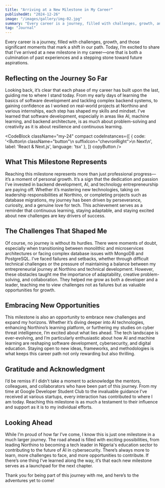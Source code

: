 ```yaml
---
title: "Arriving at a New Milestone in My Career"
publishedAt: "2024-12-26"
image: "/images/gallery/img-02.jpg"
summary: "Every career is a journey, filled with challenges, growth, and those significant moments that mark a shift in our path."
tag: "Journal"
---
```


Every career is a journey, filled with challenges, growth, and those significant moments that mark a shift in our path. Today, I’m excited to share that I’ve arrived at a new milestone in my career—one that is both a culmination of past experiences and a stepping stone toward future aspirations.

## Reflecting on the Journey So Far

Looking back, it’s clear that each phase of my career has built upon the last, guiding me to where I stand today. From my early days of learning the basics of software development and tackling complex backend systems, to gaining confidence as I worked on real-world projects at Northino and various internships, each step has shaped my skills and mindset. I’ve learned that software development, especially in areas like AI, machine learning, and backend architecture, is as much about problem-solving and creativity as it is about resilience and continuous learning.

<CodeBlock className="my-24"
    compact
    codeInstances={[ 
        {
            code: '<Button\n    className="button"\n    suffixIcon="chevronRight">\n    Next\n</Button>',
            label: 'React & Next.js',
            language: 'tsx'
        },
    ]}
    copyButton
/>

## What This Milestone Represents

Reaching this milestone represents more than just professional progress—it’s a moment of personal growth. It’s a sign that the dedication and passion I’ve invested in backend development, AI, and technology entrepreneurship are paying off. Whether it’s mastering new technologies, taking on leadership responsibilities at Northino, or completing projects such as database migrations, my journey has been driven by perseverance, curiosity, and a genuine love for tech. This achievement serves as a reminder that continuous learning, staying adaptable, and staying excited about new challenges are key drivers of success.

## The Challenges That Shaped Me

Of course, no journey is without its hurdles. There were moments of doubt, especially when transitioning between monolithic and microservices architectures or facing complex database issues with MongoDB and PostgreSQL. I’ve faced failures and setbacks, whether through difficult technical challenges or the pressure of maintaining a balance between my entrepreneurial journey at Northino and technical development. However, these obstacles taught me the importance of adaptability, creative problem-solving, and collaboration. They helped me grow as both a developer and a leader, teaching me to view challenges not as failures but as valuable opportunities for growth.

## Embracing New Opportunities

This milestone is also an opportunity to embrace new challenges and expand my horizons. Whether it’s diving deeper into AI technologies, enhancing Northino’s learning platform, or furthering my studies on cyber threat intelligence, I’m excited about what lies ahead. The tech landscape is ever-evolving, and I’m particularly enthusiastic about how AI and machine learning are reshaping software development, cybersecurity, and digital education. Staying open to new ideas, frameworks, and methodologies is what keeps this career path not only rewarding but also thrilling.

## Gratitude and Acknowledgment

I’d be remiss if I didn’t take a moment to acknowledge the mentors, colleagues, and collaborators who have been part of this journey. From my time at Google Developer Student Club to the invaluable guidance I’ve received at various startups, every interaction has contributed to where I am today. Reaching this milestone is as much a testament to their influence and support as it is to my individual efforts.

## Looking Ahead

While I’m proud of how far I’ve come, I know this is just one milestone in a much larger journey. The road ahead is filled with exciting possibilities, from leading Northino to becoming a tech leader in Nigeria's education sector to contributing to the future of AI in cybersecurity. There’s always more to learn, more challenges to face, and more opportunities to contribute. If there’s one thing I’ve learned along the way, it’s that each new milestone serves as a launchpad for the next chapter.

Thank you for being part of this journey with me, and here’s to the adventures yet to come!
